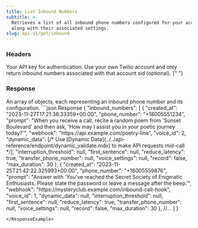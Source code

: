 ```yaml
---
title: List Inbound Numbers
subtitle: >-
  Retrieves a list of all inbound phone numbers configured for your account,
  along with their associated settings.
slug: api-v1/get/inbound
---
```



### Headers

<ParamField header="authorization" type="string" required>
  Your API key for authentication.
</ParamField>

<ParamField header="encrypted_key" type="string">
  Use your own Twilio account and only return inbound numbers associated with that account sid (optional).
</ParamField>{" "}

### Response

<ResponseField name="inbound_numbers" type="array">
  An array of objects, each representing an inbound phone number and its configuration.
</ResponseField>

<ResponseExample>
```json Response
{
    "inbound_numbers": [
        {
            "created_at": "2023-11-27T17:21:38.33359+00:00",
            "phone_number": "+18005551234",
            "prompt": "When you receive a call, recite a random poem from 'Sunset Boulevard' and then ask, 'How may I assist you in your poetic journey today?'",
            "webhook": "https://api.example.com/poetry-line",
            "voice_id": 2,
            "dynamic_data": [/* Use [Dynamic Data](../../api-reference/endpoint/dynamic_validate.mdx) to make API requests mid-call */],
            "interruption_threshold": null,
            "first_sentence": null,
            "reduce_latency": true,
            "transfer_phone_number": null,
            "voice_settings": null,
            "record": false,
            "max_duration": 30
        },
        {
            "created_at": "2023-11-25T21:42:22.325993+00:00",
            "phone_number": "+18005559876",
            "prompt": "Answer with 'You've reached the Secret Society of Enigmatic Enthusiasts. Please state the password or leave a message after the beep.'",
            "webhook": "https://mysteryclub.example.com/inbound-call-hook",
            "voice_id": 1,
            "dynamic_data": null,
            "interruption_threshold": null,
            "first_sentence": null,
            "reduce_latency": true,
            "transfer_phone_number": null,
            "voice_settings": null,
            "record": false,
            "max_duration": 30
        },
        //...
    ]
}

```
</ResponseExample>








```
